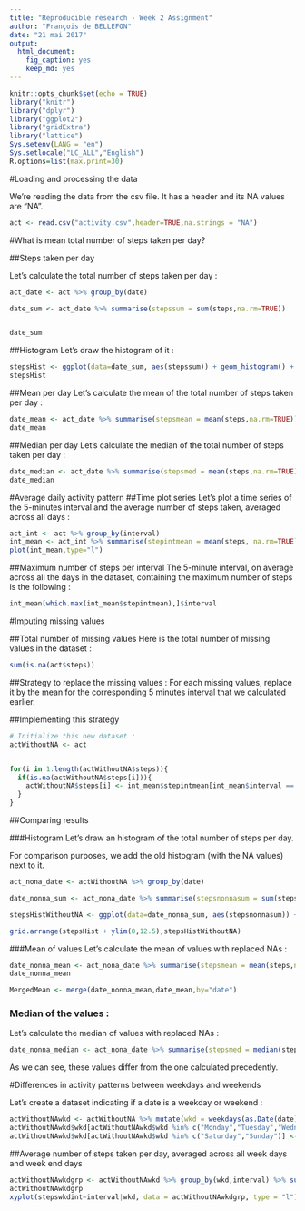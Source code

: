 ---
title: "Reproducible research - Week 2 Assignment"
author: "François de BELLEFON"
date: "21 mai 2017"
output: 
  html_document: 
    fig_caption: yes
    keep_md: yes
---

```{r setup, include=FALSE}
knitr::opts_chunk$set(echo = TRUE)
library("knitr")
library("dplyr")
library("ggplot2")
library("gridExtra")
library("lattice")
Sys.setenv(LANG = "en")
Sys.setlocale("LC_ALL","English")
R.options=list(max.print=30)
```

#Loading and processing the data

We're reading the data from the csv file. It has a header and its NA values are "NA".
```{r LoadingData}
act <- read.csv("activity.csv",header=TRUE,na.strings = "NA")
```

#What is mean total number of steps taken per day?

##Steps taken per day

Let's calculate the total number of steps taken per day :

```{r TotalSteps}
act_date <- act %>% group_by(date)

date_sum <- act_date %>% summarise(stepssum = sum(steps,na.rm=TRUE)) 


date_sum
```
##Histogram
Let's draw the histogram of it :
```{r TotalStepsHistogram}
stepsHist <- ggplot(data=date_sum, aes(stepssum)) + geom_histogram() + xlab("Number of steps") + ggtitle("Histogram of the total number of steps taken each day")
stepsHist
```

##Mean per day
Let's calculate the mean of the total number of steps taken per day :

```{r MeanTotalSteps}
date_mean <- act_date %>% summarise(stepsmean = mean(steps,na.rm=TRUE)) 
date_mean
```

##Median per day
Let's calculate the median of the total number of steps taken per day :
```{r MedianTotalSteps}
date_median <- act_date %>% summarise(stepsmed = mean(steps,na.rm=TRUE)) 
date_median
```

#Average daily activity pattern
##Time plot series
Let's plot a time series of the 5-minutes interval and the average number of steps taken, averaged across all days :
```{r DailyActivityPatternPlot}
act_int <- act %>% group_by(interval)
int_mean <- act_int %>% summarise(stepintmean = mean(steps, na.rm=TRUE))
plot(int_mean,type="l")
```
##Maximum number of steps per interval
The 5-minute interval, on average across all the days in the dataset, containing the maximum number of steps is the following :

```{r Max5MinInterval}
int_mean[which.max(int_mean$stepintmean),]$interval
```

#Imputing missing values

##Total number of missing values
Here is the total number of missing values in the dataset :
```{r TotalMissingValues}
sum(is.na(act$steps))
```

##Strategy to replace the missing values :
For each missing values, replace it by the mean for the corresponding 5 minutes interval that we calculated earlier.


##Implementing this strategy
```{r ReplacingMissingValues}
# Initialize this new dataset :
actWithoutNA <- act


for(i in 1:length(actWithoutNA$steps)){
  if(is.na(actWithoutNA$steps[i])){
    actWithoutNA$steps[i] <- int_mean$stepintmean[int_mean$interval == actWithoutNA$interval[i]]
  }
}
```

##Comparing results

###Histogram
Let's draw an histogram of the total number of steps per day.

For comparison purposes, we add the old histogram (with the NA values) next to it.
```{r TotalNumberHistogram}
act_nona_date <- actWithoutNA %>% group_by(date)

date_nonna_sum <- act_nona_date %>% summarise(stepsnonnasum = sum(steps,na.rm=TRUE)) 

stepsHistWithoutNA <- ggplot(data=date_nonna_sum, aes(stepsnonnasum)) + geom_histogram() + xlab("Number of steps") + ggtitle("Histogram of the total number of steps taken each day", subtitle = "NA replaced")

grid.arrange(stepsHist + ylim(0,12.5),stepsHistWithoutNA)
```


###Mean of values
Let's calculate the mean of values with replaced NAs :
```{r MeanWithoutNA}
date_nonna_mean <- act_nona_date %>% summarise(stepsmean = mean(steps,na.rm=TRUE)) 
date_nonna_mean
```


```{r MeanComparison}
MergedMean <- merge(date_nonna_mean,date_mean,by="date")
```




### Median of the values :
Let's calculate the median of values with replaced NAs :
```{r MedianWithoutNA}
date_nonna_median <- act_nona_date %>% summarise(stepsmed = median(steps,na.rm=TRUE))

```




As we can see, these values differ from the one calculated precedently.



#Differences in activity patterns between weekdays and weekends


Let's create a dataset indicating if a date is a weekday or weekend :
```{r WeekDayWeekEnd}
actWithoutNAwkd <- actWithoutNA %>% mutate(wkd = weekdays(as.Date(date)))
actWithoutNAwkd$wkd[actWithoutNAwkd$wkd %in% c("Monday","Tuesday","Wednesday","Thursday","Friday")] <- "weekday"
actWithoutNAwkd$wkd[actWithoutNAwkd$wkd %in% c("Saturday","Sunday")] <- "weekend"
```

##Average number of steps taken per day, averaged across all week days and week end days
```{r ComparisonWeekDaysWeekEnd}
actWithoutNAwkdgrp <- actWithoutNAwkd %>% group_by(wkd,interval) %>% summarise(stepswkdint = sum(steps,na.rm=TRUE))
actWithoutNAwkdgrp
xyplot(stepswkdint~interval|wkd, data = actWithoutNAwkdgrp, type = "l")
```
